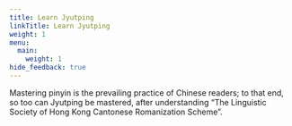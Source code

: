 ```yaml
---
title: Learn Jyutping
linkTitle: Learn Jyutping
weight: 1
menu:
  main:
    weight: 1
hide_feedback: true
---
```


<Alert title="Goal"></Alert>

Mastering pinyin is the prevailing practice of Chinese readers; to that end, so too can Jyutping be mastered, after understanding “The Linguistic Society of Hong Kong Cantonese Romanization Scheme”.

